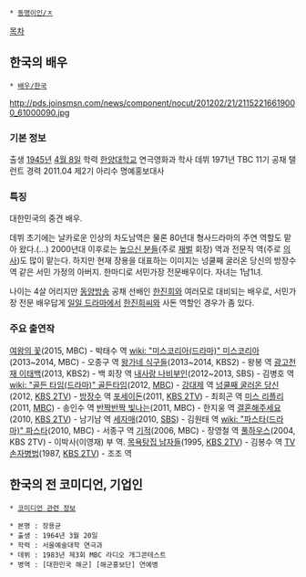  * [[동명이인/ㅈ]] 

[[목차]]
== 한국의 배우 ==
 * [[배우/한국]]

http://pds.joinsmsn.com/news/component/nocut/201202/21/21152216619000_61000090.jpg

=== 기본 정보 ===
출생 [[1945년]] [[4월 8일]]
학력 [[한양대학교]] 연극영화과 학사
데뷔 1971년 TBC 11기 공채 탤런트
경력 2011.04 제2기 아리수 명예홍보대사

=== 특징 ===
대한민국의 중견 배우.

데뷔 초기에는 날카로운 인상의 차도남역은 물론 80년대 형사드라마의 주연 역할도 맡아 왔다.(...) 2000년대 이후로는 [[높으신 분들]](주로 [[재벌]] 회장) 역과 전문직 역(주로 [[의사]])도 많이 맡는다. 하지만 현재 장용을 대표하는 이미지는 넝쿨째 굴러온 당신의 방장수 역 같은 서민 가정의 아버지. 한마디로 서민가장 전문배우이다. 자녀는 1남1녀.

나이는 4살 어리지만 [[동양방송]] 공채 선배인 [[한진희]]와 여러모로 대비되는 배우로, 서민가장 전문 배우답게 [[일일 드라마]]에서 [[한진희]]씨와 사돈 역할인 경우가 좀 있다.

=== 주요 출연작 ===
[[여왕의 꽃]](2015, MBC) - 박태수 역
[[wiki: "미스코리아(드라마)" 미스코리아]](2013~2014, MBC) - 오종구 역
[[왕가네 식구들]](2013~2014, KBS2) - 왕봉 역
[[광고천재 이태백]](2013, KBS2) - 백 회장 역
[[내사랑 나비부인]](2012~2013, SBS) - 김병호 역
[[wiki: "골든 타임(드라마)" 골든타임]](2012, [[문화방송|MBC]]) - [[강대제]] 역
[[넝쿨째 굴러온 당신]](2012, [[KBS 2TV]]) - [[방장수]] 역
[[포세이돈(드라마)|포세이돈]](2011, [[KBS 2TV]]) - 최희곤 역
[[미스 리플리]](2011, [[문화방송|MBC]]) - 송인수 역
[[반짝반짝 빛나는(드라마)|반짝반짝 빛나는]](2011, MBC) - 한지웅 역
[[결혼해주세요]](2010, [[KBS 2TV]]) - 남기남 역
[[세자매]](2010, [[SBS]]) - 김원태 역
[[wiki: "파스타(드라마)" 파스타]](2010, MBC) - 서종구 역
[[기적]](2006, MBC) - 장영철 역
[[풀하우스(드라마)|풀하우스]](2004, KBS 2TV) - 이박사(이영재) 부 역.
[[목욕탕집 남자들]](1995, [[KBS 2TV]]) - 김봉수 역
[[TV 손자병법]](1987, [[KBS 2TV]]) - 조조 역

== 한국의 전 코미디언, 기업인 ==
 * [[코미디언 관련 정보]]

 * 본명 : 장용균
 * 출생 : 1964년 3월 20일
 * 학력 : 서울예술대학 연극과
 * 데뷔 : 1983년 제3회 MBC 라디오 개그콘테스트
 * 병역 : [대한민국 해군] [해군홍보단] 연예병

